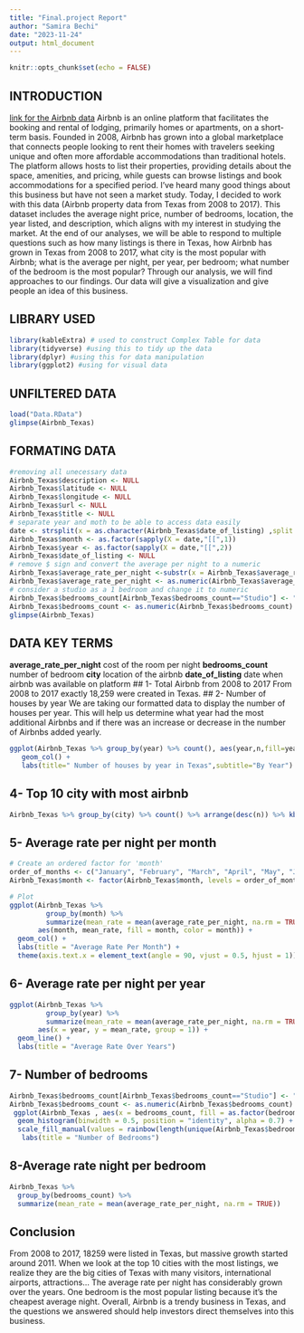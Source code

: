 ```yaml
---
title: "Final.project Report"
author: "Samira Bechi"
date: "2023-11-24"
output: html_document
---
```


```r
knitr::opts_chunk$set(echo = FALSE)
```

## INTRODUCTION
[link for the Airbnb data](https://www.kaggle.com/datasets/PromptCloudHQ/airbnb-property-data-from-texas)
Airbnb is an online platform that facilitates the booking and rental of lodging, primarily homes or apartments, on a short-term basis. Founded in 2008, Airbnb has grown into a global marketplace that connects people looking to rent their homes with travelers seeking unique and often more affordable accommodations than traditional hotels. The platform allows hosts to list their properties, providing details about the space, amenities, and pricing, while guests can browse listings and book accommodations for a specified period. 
I've heard many good things about this business but have not seen a market study. Today, I decided to work with this data (Airbnb property data from Texas from 2008 to 2017). This dataset includes the average night price, number of bedrooms, location, the year listed, and description, which aligns with my interest in studying the market. At the end of our analyses, we will be able to respond to multiple questions such as how many listings is there in Texas, how Airbnb has grown in Texas from 2008 to 2017, what city is the most popular with Airbnb; what is the average per night, per year, per bedroom; what number of the bedroom is the most popular?
Through our analysis, we will find approaches to our findings. Our data will give a visualization and give people an idea of this business.

## LIBRARY USED

```r
library(kableExtra) # used to construct Complex Table for data
library(tidyverse) #using this to tidy up the data
library(dplyr) #using this for data manipulation
library(ggplot2) #using for visual data
```

## UNFILTERED DATA

```r
load("Data.RData")
glimpse(Airbnb_Texas)
```

## FORMATING DATA
```r
#removing all unecessary data
Airbnb_Texas$description <- NULL
Airbnb_Texas$latitude <- NULL
Airbnb_Texas$longitude <- NULL
Airbnb_Texas$url <- NULL
Airbnb_Texas$title <- NULL
# separate year and moth to be able to access data easily
date <- strsplit(x = as.character(Airbnb_Texas$date_of_listing) ,split = " ",fixed = T)
Airbnb_Texas$month <- as.factor(sapply(X = date,"[[",1))
Airbnb_Texas$year <- as.factor(sapply(X = date,"[[",2))
Airbnb_Texas$date_of_listing <- NULL
# remove $ sign and convert the average per night to a numeric 
Airbnb_Texas$average_rate_per_night <-substr(x = Airbnb_Texas$average_rate_per_night,start = 2,stop = 10)
Airbnb_Texas$average_rate_per_night <- as.numeric(Airbnb_Texas$average_rate_per_night)
# consider a studio as a 1 bedroom and change it to numeric 
Airbnb_Texas$bedrooms_count[Airbnb_Texas$bedrooms_count=="Studio"] <- "1"
Airbnb_Texas$bedrooms_count <- as.numeric(Airbnb_Texas$bedrooms_count)
glimpse(Airbnb_Texas)
```
## DATA KEY TERMS
**average_rate_per_night** cost of the room per night
**bedrooms_count** number of bedroom
**city** location of the airbnb
**date_of_listing** date when airbnb was available on platform
## 1- Total Airbnb from 2008 to 2017
From 2008 to 2017 exactly 18,259 were created in Texas.
## 2- Number of houses by year
We are taking our formatted data to display the number of houses per year. This will help us determine what year had the most additional Airbnbs and if there was an increase or decrease in the number of Airbnbs added yearly.
```r
ggplot(Airbnb_Texas %>% group_by(year) %>% count(), aes(year,n,fill=year,color=year)) +
   geom_col() +
   labs(title=" Number of houses by year in Texas",subtitle="By Year")
```

## 4- Top 10 city with most airbnb 
```r
Airbnb_Texas %>% group_by(city) %>% count() %>% arrange(desc(n)) %>% kbl() %>% row_spec(1:10, background = "pink") %>% kable_paper()  %>% scroll_box(height = "300px")
```

## 5- Average rate per night per month 
```r
# Create an ordered factor for 'month'
order_of_months <- c("January", "February", "March", "April", "May", "June", "July", "August", "September", "October", "November", "December")
Airbnb_Texas$month <- factor(Airbnb_Texas$month, levels = order_of_months)

# Plot
ggplot(Airbnb_Texas %>% 
         group_by(month) %>%
         summarize(mean_rate = mean(average_rate_per_night, na.rm = TRUE)),
       aes(month, mean_rate, fill = month, color = month)) +
  geom_col() +
  labs(title = "Average Rate Per Month") +
  theme(axis.text.x = element_text(angle = 90, vjust = 0.5, hjust = 1))
```
## 6- Average rate per night per year
```r
ggplot(Airbnb_Texas %>% 
         group_by(year) %>%
         summarize(mean_rate = mean(average_rate_per_night, na.rm = TRUE)),
       aes(x = year, y = mean_rate, group = 1)) +
  geom_line() +
  labs(title = "Average Rate Over Years")

```
## 7- Number of bedrooms 
```r
Airbnb_Texas$bedrooms_count[Airbnb_Texas$bedrooms_count=="Studio"] <- "1"
Airbnb_Texas$bedrooms_count <- as.numeric(Airbnb_Texas$bedrooms_count)
 ggplot(Airbnb_Texas , aes(x = bedrooms_count, fill = as.factor(bedrooms_count))) +
  geom_histogram(binwidth = 0.5, position = "identity", alpha = 0.7) +
  scale_fill_manual(values = rainbow(length(unique(Airbnb_Texas$bedrooms_count)))) +
   labs(title = "Number of Bedrooms")

```
## 8-Average rate night per bedroom
```r
Airbnb_Texas %>% 
  group_by(bedrooms_count) %>%
  summarize(mean_rate = mean(average_rate_per_night, na.rm = TRUE))
```
## Conclusion
From 2008 to 2017, 18259 were listed in Texas, but massive growth started around 2011. When we look at the top 10 cities with the most listings, we realize they are the big cities of Texas with many visitors, international airports, attractions... The average rate per night has considerably grown over the years. One bedroom is the most popular listing because it's the cheapest average night. Overall, Airbnb is a trendy business in Texas, and the questions we answered should help investors direct themselves into this business.
